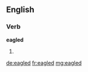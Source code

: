==English==

===Verb===
'''eagled'''

# {{past of|eagle}}

[[de:eagled]]
[[fr:eagled]]
[[mg:eagled]]